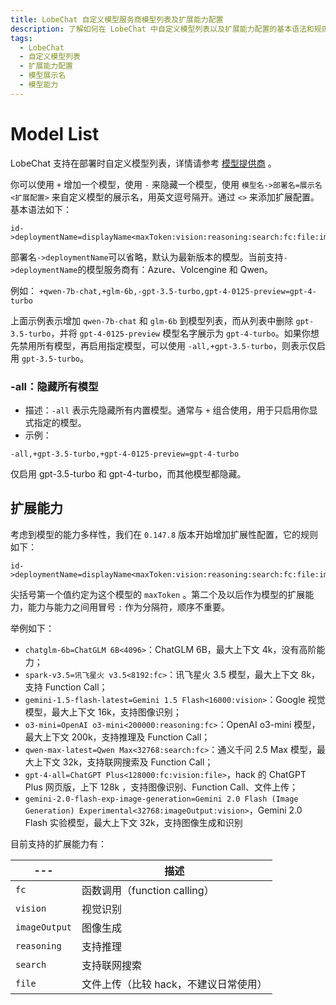 ```yaml
---
title: LobeChat 自定义模型服务商模型列表及扩展能力配置
description: 了解如何在 LobeChat 中自定义模型列表以及扩展能力配置的基本语法和规则。
tags:
  - LobeChat
  - 自定义模型列表
  - 扩展能力配置
  - 模型展示名
  - 模型能力
---
```


# Model List

LobeChat 支持在部署时自定义模型列表，详情请参考 [模型提供商](/zh/docs/self-hosting/environment-variables/model-provider) 。

你可以使用 `+` 增加一个模型，使用 `-` 来隐藏一个模型，使用 `模型名->部署名=展示名<扩展配置>` 来自定义模型的展示名，用英文逗号隔开。通过 `<>` 来添加扩展配置。基本语法如下：

```text
id->deploymentName=displayName<maxToken:vision:reasoning:search:fc:file:imageOutput>,model2,model3
```

部署名`->deploymentName`可以省略，默认为最新版本的模型。当前支持`->deploymentName`的模型服务商有：Azure、Volcengine 和 Qwen。

例如： `+qwen-7b-chat,+glm-6b,-gpt-3.5-turbo,gpt-4-0125-preview=gpt-4-turbo`

上面示例表示增加 `qwen-7b-chat` 和 `glm-6b` 到模型列表，而从列表中删除 `gpt-3.5-turbo`，并将 `gpt-4-0125-preview` 模型名字展示为 `gpt-4-turbo`。如果你想先禁用所有模型，再启用指定模型，可以使用 `-all,+gpt-3.5-turbo`，则表示仅启用 `gpt-3.5-turbo`。

### -all：隐藏所有模型

- 描述：`-all` 表示先隐藏所有内置模型。通常与 `+` 组合使用，用于只启用你显式指定的模型。
- 示例：

```text
-all,+gpt-3.5-turbo,+gpt-4-0125-preview=gpt-4-turbo
```

仅启用 gpt-3.5-turbo 和 gpt-4-turbo，而其他模型都隐藏。

## 扩展能力

考虑到模型的能力多样性，我们在 `0.147.8` 版本开始增加扩展性配置，它的规则如下：

```shell
id->deploymentName=displayName<maxToken:vision:reasoning:search:fc:file:imageOutput>
```

尖括号第一个值约定为这个模型的 `maxToken` 。第二个及以后作为模型的扩展能力，能力与能力之间用冒号 `:` 作为分隔符，顺序不重要。

举例如下：

- `chatglm-6b=ChatGLM 6B<4096>`：ChatGLM 6B，最大上下文 4k，没有高阶能力；
- `spark-v3.5=讯飞星火 v3.5<8192:fc>`：讯飞星火 3.5 模型，最大上下文 8k，支持 Function Call；
- `gemini-1.5-flash-latest=Gemini 1.5 Flash<16000:vision>`：Google 视觉模型，最大上下文 16k，支持图像识别；
- `o3-mini=OpenAI o3-mini<200000:reasoning:fc>`：OpenAI o3-mini 模型，最大上下文 200k，支持推理及 Function Call；
- `qwen-max-latest=Qwen Max<32768:search:fc>`：通义千问 2.5 Max 模型，最大上下文 32k，支持联网搜索及 Function Call；
- `gpt-4-all=ChatGPT Plus<128000:fc:vision:file>`，hack 的 ChatGPT Plus 网页版，上下 128k ，支持图像识别、Function Call、文件上传；
- `gemini-2.0-flash-exp-image-generation=Gemini 2.0 Flash (Image Generation) Experimental<32768:imageOutput:vision>`，Gemini 2.0 Flash 实验模型，最大上下文 32k，支持图像生成和识别

目前支持的扩展能力有：

| ---           | 描述                     |
| ------------- | ---------------------- |
| `fc`          | 函数调用（function calling） |
| `vision`      | 视觉识别                   |
| `imageOutput` | 图像生成                   |
| `reasoning`   | 支持推理                   |
| `search`      | 支持联网搜索                 |
| `file`        | 文件上传（比较 hack，不建议日常使用）  |
